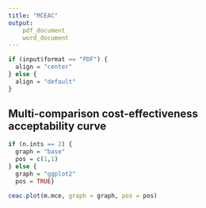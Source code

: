 ```yaml
---
title: "MCEAC"
output: 
	pdf_document
	word_document
---
```


```r
if (input$format == "PDF") {
  align = "center"
} else {
  align = "default"
}
```

## Multi-comparison cost-effectiveness acceptability curve

```r
if (n.ints == 2) {
  graph = "base"
  pos = c(1,1)
} else {
  graph = "ggplot2"
  pos = TRUE}

ceac.plot(m.mce, graph = graph, pos = pos)
```

